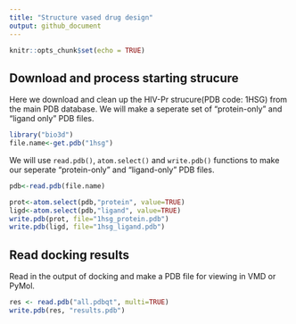```yaml
---
title: "Structure vased drug design"
output: github_document
---
```


```r
knitr::opts_chunk$set(echo = TRUE)
```

## Download and process starting strucure

Here we download and clean up the HIV-Pr strucure(PDB code: 1HSG) from the main PDB database. We will make a seperate set of "protein-only" and "ligand only" PDB files.

```r
library("bio3d")
file.name<-get.pdb("1hsg")
```

We will use `read.pdb()`, `atom.select()` and `write.pdb()` functions to make our seperate "protein-only" and "ligand-only" PDB files.


```r
pdb<-read.pdb(file.name)

```

```r
prot<-atom.select(pdb,"protein", value=TRUE)
ligd<-atom.select(pdb,"ligand", value=TRUE)
write.pdb(prot, file="1hsg_protein.pdb")
write.pdb(ligd, file="1hsg_ligand.pdb")

```

## Read docking results

Read in the output of docking and make a PDB file for viewing in VMD or PyMol.

```r
res <- read.pdb("all.pdbqt", multi=TRUE)
write.pdb(res, "results.pdb")
```


